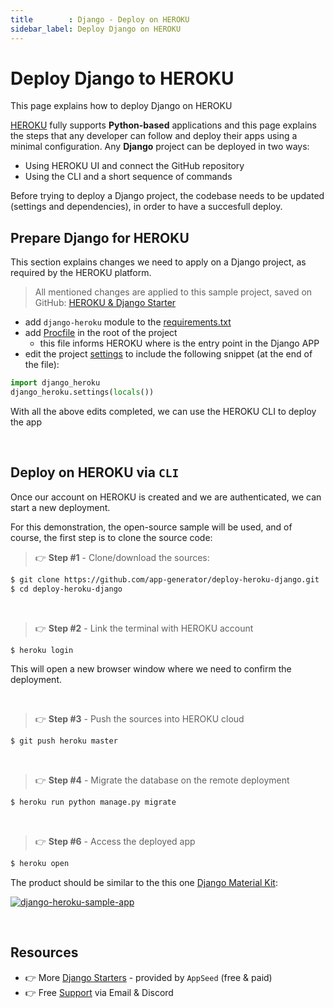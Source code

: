 ```yaml
---
title        : Django - Deploy on HEROKU
sidebar_label: Deploy Django on HEROKU
---
```


# Deploy Django to HEROKU

<SubHeading color="#25c2a0">This page explains how to deploy Django on HEROKU</SubHeading>

[HEROKU](https://www.heroku.com/what) fully supports **Python-based** applications and this page explains the steps that any developer can follow and deploy their apps using a minimal configuration. 
Any **Django** project can be deployed in two ways:

- Using HEROKU UI and connect the GitHub repository 
- Using the CLI and a short sequence of commands 

Before trying to deploy a Django project, the codebase needs to be updated (settings and dependencies), in order to have a succesfull deploy.  

## Prepare Django for HEROKU  

This section explains changes we need to apply on a Django project, as required by the HEROKU platform. 

> All mentioned changes are applied to this sample project, saved on GitHub: [HEROKU & Django Starter](https://github.com/app-generator/deploy-heroku-django)

- add `django-heroku` module to the [requirements.txt](https://github.com/app-generator/deploy-heroku-django/blob/master/requirements.txt)
- add [Procfile](https://github.com/app-generator/deploy-heroku-django/blob/master/Procfile) in the root of the project
  - this file informs HEROKU where is the entry point in the Django APP 
- edit the project [settings](https://github.com/app-generator/deploy-heroku-django/blob/master/core/settings.py) to include the following snippet (at the end of the file):

```python
import django_heroku
django_heroku.settings(locals())
```

With all the above edits completed, we can use the HEROKU CLI to deploy the app

<br />

## Deploy on HEROKU via `CLI`

Once our account on HEROKU is created and we are authenticated, we can start a new deployment. 

For this demonstration, the open-source sample will be used, and of course, the first step is to clone the source code: 

> 👉 **Step #1** - Clone/download the sources: 

```bash
$ git clone https://github.com/app-generator/deploy-heroku-django.git
$ cd deploy-heroku-django
```

<br />

> 👉 **Step #2** - Link the terminal with HEROKU account 

```bash
$ heroku login
```

This will open a new browser window where we need to confirm the deployment. 

<br />

> 👉 **Step #3** - Push the sources into HEROKU cloud 

```bash
$ git push heroku master
```

<br />

> 👉 **Step #4** - Migrate the database on the remote deployment 

```bash
$ heroku run python manage.py migrate 
```

<br />

> 👉 **Step #6** - Access the deployed app  

```bash 
$ heroku open
```

The product should be similar to the this one [Django Material Kit](https://django-material-kit.appseed-srv1.com/login/): 

[![django-heroku-sample-app](https://user-images.githubusercontent.com/51070104/231852780-61da3ad5-b17d-4c42-9fc9-5f559fa3f1a8.jpg)](https://docs.appseed.us/deployment/heroku/django/)

<br />

## Resources

- 👉 More [Django Starters](https://appseed.us/apps/django/) - provided by `AppSeed` (free & paid)
- 👉 Free [Support](https://appseed.us/support/) via Email & Discord
